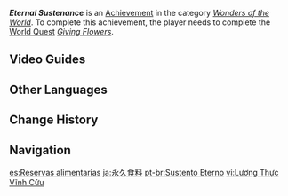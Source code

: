 {{Achievement Infobox
|id           = 81245
|order id     = 1231
|category     = Wonders of the World
|description  = Go with Varsha to visit the Aranara nursery in real life.
|requirements = Complete ''[[Giving Flowers]]''.
|primogems    = 5
|tracking     = 
|topic        = 
|hidden       = 1
|type         = Quest
}}
'''''Eternal Sustenance''''' is an [[Achievement]] in the category ''[[Wonders of the World]]''. To complete this achievement, the player needs to complete the [[World Quest]] ''[[Giving Flowers]]''.
<!--
==Gameplay Notes==

==Trivia==
-->

==Video Guides==
{{EVT
|video1   = https://youtu.be/XVSDdPytaWk
|caption1 = Eternal Sustenance Guide

|video2   = https://youtu.be/pIQHMJSabhM
|caption2 = Hidden Achievement: Eternal Sustenance
}}

==Other Languages==
{{Other Languages
|en      = Eternal Sustenance
|zhs     = 永久食粮
|zhs_rm  = Yǒngjiǔ Shíliáng
|zht     = 永久食糧
|zht_rm  = Yǒngjiǔ Shíliáng
|zh_tl   = Everlasting Food
|ja      = 永久食料
|ja_rm   = Eikyuu Shokuryou
|ja_tl   = Everlasting Food
|ko      = 영원한 식량
|ko_rm   = Yeongwonhan Sikryang
|ko_tl   = Eternal Food
|es      = Reservas alimentarias
|es_tl   = Food Reserves
|fr      = Subsistance éternelle
|fr_tl   = Eternal Sustenance
|ru      = Бесконечные припасы
|ru_tl   = Endless Supplies
|th      = เสบียงถาวร
|th_rm   = 
|th_tl   = 
|vi      = Lương Thực Vĩnh Cửu
|vi_tl   = 
|de      = Dauerhafte Nahrung
|de_tl   = Continuous Sustenance
|id      = Makanan yang Tak Ada Habisnya
|id_tl   = Unlimited Food
|pt      = Sustento Eterno
|pt_tl   = 
|tr      = Sonsuz Besin
|tr_tl   = Endless Nutrient
|it      = Nutrimento eterno
|it_tl   = 
}}

==Change History==
{{Change History|3.0}}
<!--
==References==
{{Reflist}}
-->
==Navigation==
{{Achievement Navbox}}

[[es:Reservas alimentarias]]
[[ja:永久食料]]
[[pt-br:Sustento Eterno]]
[[vi:Lương Thực Vĩnh Cửu]]